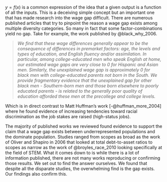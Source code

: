 <!-- Literature Review -->

$y=f(x)$ is a common expression of the idea that a given output is a function of all the inputs. This is a deceiving simple concept but an important one that has made research into the wage gap difficult. There are numerous published articles that try to pinpoint the reason a wage gap exists among multiple diversity categories. So many in fact that some factor-combinations yield no gap. Take for example, the work published by @black_why_2006.

> *We find that these wage differences generally appear to be the consequence of differences in premarket factors: age, the levels and types of education, and English fluency and/or assimilation. In particular, among college-educated men who speak English at home, our estimated wage gaps are very close to 0 for Hispanic and Asian men. Similarly, the unexplained wage gap is approximately 0 for black men with college-educated parents not born in the South. We provide fragmentary evidence that the unexplained gap for other black men - Southern-born men and those born elsewhere to poorly educated parents - is related to the generally poor quality of education afforded these men at the precollege and college levels.*

Which is in direct contrast to Matt Huffman's work [-@huffman_more_2004] where he found evidence of increasing tendencies toward racial discrimination as the job stakes are raised (high-status jobs).

The majority of published works we reviewed found evidence to support the claim that a wage gap exists between underrepresented populations and the dominate population. Studies ranged from scopes as broad as the work of Oliver and Shapiro in 2006 that looked at total debt-to-asset ratios to scopes as narrow as the work of @broyles_race_2010 looking specifically at the field of STEM. What it comes down to is while there is a lot of information published, there are not many works reproducing or confirming those results. We set out to find the answer ourselves. We found that despite all the disparate studies, the overwhelming find is the gap exists. Our findings also confirm this.
